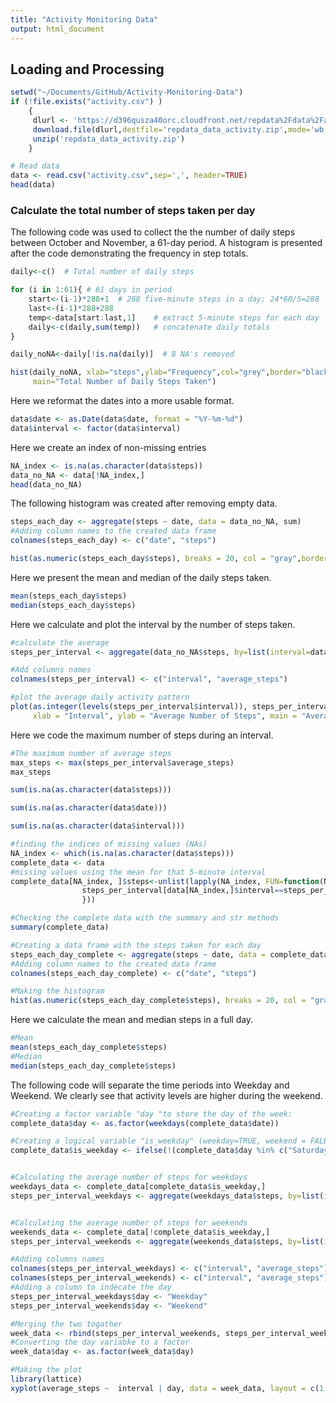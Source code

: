 ```yaml
---
title: "Activity Monitoring Data"
output: html_document
---
```

## Loading and Processing 
```r
setwd("~/Documents/GitHub/Activity-Monitoring-Data")
if (!file.exists("activity.csv") )
    {
     dlurl <- 'https://d396qusza40orc.cloudfront.net/repdata%2Fdata%2Factivity.zip'  
     download.file(dlurl,destfile='repdata_data_activity.zip',mode='wb')  
     unzip('repdata_data_activity.zip')
    }

# Read data
data <- read.csv("activity.csv",sep=',', header=TRUE)
head(data)
```
### Calculate the total number of steps taken per day
The following code was used to collect the the number of daily steps between October and November, a 61-day period. A histogram is presented after the code demonstrating the frequency in step totals.
```r
daily<-c()  # Total number of daily steps 

for (i in 1:61){ # 61 days in period
    start<-(i-1)*288+1  # 288 five-minute steps in a day; 24*60/5=288
    last<-(i-1)*288+288
    temp<-data[start:last,1]    # extract 5-minute steps for each day
    daily<-c(daily,sum(temp))   # concatenate daily totals  
}

daily_noNA<-daily[!is.na(daily)]  # 8 NA's removed

hist(daily_noNA, xlab="steps",ylab="Frequency",col="grey",border="black",
     main="Total Number of Daily Steps Taken")
```
Here we reformat the dates into a more usable format.
```r
data$date <- as.Date(data$date, format = "%Y-%m-%d")
data$interval <- factor(data$interval)
```
Here we create an index of non-missing entries
```r
NA_index <- is.na(as.character(data$steps))
data_no_NA <- data[!NA_index,]
head(data_no_NA)
```
The following histogram was created after removing empty data.
```r
steps_each_day <- aggregate(steps ~ date, data = data_no_NA, sum)
#Adding column names to the created data frame
colnames(steps_each_day) <- c("date", "steps")

hist(as.numeric(steps_each_day$steps), breaks = 20, col = "gray",border="black", xlab = "Number of Steps", main= "Total Number of Daily Steps")
```
Here we present the mean and median of the daily steps taken.
```r
mean(steps_each_day$steps)
median(steps_each_day$steps)
```
Here we calculate and plot the interval by the number of steps taken.
```r
#calculate the average
steps_per_interval <- aggregate(data_no_NA$steps, by=list(interval=data_no_NA$interval), FUN=mean)

#Add columns names
colnames(steps_per_interval) <- c("interval", "average_steps")

#plot the average daily activity pattern 
plot(as.integer(levels(steps_per_interval$interval)), steps_per_interval$average_steps, type="l",
     xlab = "Interval", ylab = "Average Number of Steps", main = "Average Daily Activity Pattern",  col ="black")
```
Here we code the maximum number of steps during an interval.
```r
#The maximum number of average steps
max_steps <- max(steps_per_interval$average_steps)
max_steps
```

```r
sum(is.na(as.character(data$steps)))
```

```r
sum(is.na(as.character(data$date)))
```

```r
sum(is.na(as.character(data$interval)))
```

```r
#finding the indices of missing values (NAs)
NA_index <- which(is.na(as.character(data$steps)))
complete_data <- data
#missing values using the mean for that 5-minute interval
complete_data[NA_index, ]$steps<-unlist(lapply(NA_index, FUN=function(NA_index){
                steps_per_interval[data[NA_index,]$interval==steps_per_interval$interval,]$average_steps
                }))
```

```r
#Checking the complete data with the summary and str methods
summary(complete_data)
```

```r
#Creating a data frame with the steps taken for each day
steps_each_day_complete <- aggregate(steps ~ date, data = complete_data, sum)
#Adding column names to the created data frame
colnames(steps_each_day_complete) <- c("date", "steps")

#Making the histogram
hist(as.numeric(steps_each_day_complete$steps), breaks = 20, col = "gray",border = "black", xlab = "Number of Steps", main= "Total Number of Daily Steps")
```
Here we calculate the mean and median steps in a full day.
```r
#Mean
mean(steps_each_day_complete$steps)
#Median
median(steps_each_day_complete$steps)
```
The following code will separate the time periods into Weekday and Weekend. We clearly see that activity levels are higher during the weekend.
```r
#Creating a factor variable "day "to store the day of the week:
complete_data$day <- as.factor(weekdays(complete_data$date))

#Creating a logical variable "is_weekday" (weekday=TRUE, weekend = FALE) :
complete_data$is_weekday <- ifelse(!(complete_data$day %in% c("Saturday","Sunday")), TRUE, FALSE) 


#Calculating the average number of steps for weekdays
weekdays_data <- complete_data[complete_data$is_weekday,]
steps_per_interval_weekdays <- aggregate(weekdays_data$steps, by=list(interval=weekdays_data$interval), FUN=mean)


#Calculating the average number of steps for weekends
weekends_data <- complete_data[!complete_data$is_weekday,]
steps_per_interval_weekends <- aggregate(weekends_data$steps, by=list(interval=weekends_data$interval), FUN=mean)

#Adding columns names
colnames(steps_per_interval_weekdays) <- c("interval", "average_steps")
colnames(steps_per_interval_weekends) <- c("interval", "average_steps")
#Adding a column to indecate the day
steps_per_interval_weekdays$day <- "Weekday"
steps_per_interval_weekends$day <- "Weekend"

#Merging the two togather
week_data <- rbind(steps_per_interval_weekends, steps_per_interval_weekdays)
#Converting the day variabke to a factor
week_data$day <- as.factor(week_data$day)

#Making the plot
library(lattice)
xyplot(average_steps ~  interval | day, data = week_data, layout = c(1,2), type ="l", ylab="Number of Steps")
```